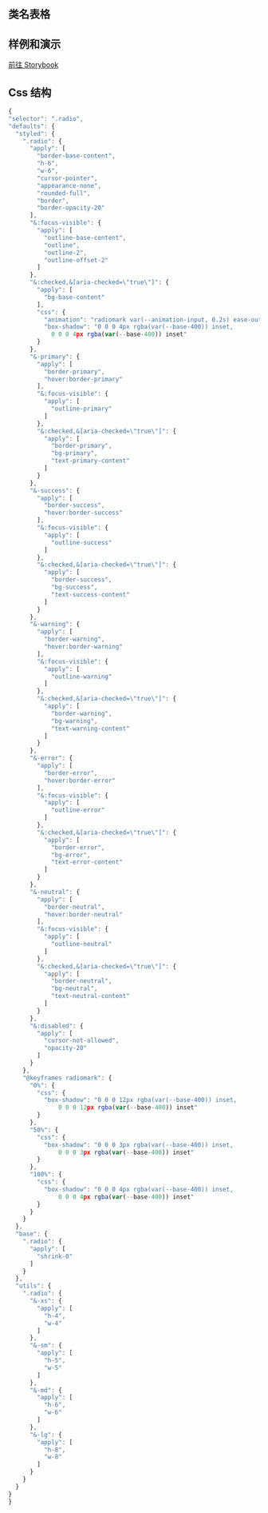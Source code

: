 
## 类名表格

<CssTable name="radio" />

## 样例和演示

[前往 Storybook](https://icestack-storybook.vercel.app/?path=/docs/data-entry-radio--docs)

## Css 结构

```js
{
"selector": ".radio",
"defaults": {
  "styled": {
    ".radio": {
      "apply": [
        "border-base-content",
        "h-6",
        "w-6",
        "cursor-pointer",
        "appearance-none",
        "rounded-full",
        "border",
        "border-opacity-20"
      ],
      "&:focus-visible": {
        "apply": [
          "outline-base-content",
          "outline",
          "outline-2",
          "outline-offset-2"
        ]
      },
      "&:checked,&[aria-checked=\"true\"]": {
        "apply": [
          "bg-base-content"
        ],
        "css": {
          "animation": "radiomark var(--animation-input, 0.2s) ease-out",
          "box-shadow": "0 0 0 4px rgba(var(--base-400)) inset,
            0 0 0 4px rgba(var(--base-400)) inset"
        }
      },
      "&-primary": {
        "apply": [
          "border-primary",
          "hover:border-primary"
        ],
        "&:focus-visible": {
          "apply": [
            "outline-primary"
          ]
        },
        "&:checked,&[aria-checked=\"true\"]": {
          "apply": [
            "border-primary",
            "bg-primary",
            "text-primary-content"
          ]
        }
      },
      "&-success": {
        "apply": [
          "border-success",
          "hover:border-success"
        ],
        "&:focus-visible": {
          "apply": [
            "outline-success"
          ]
        },
        "&:checked,&[aria-checked=\"true\"]": {
          "apply": [
            "border-success",
            "bg-success",
            "text-success-content"
          ]
        }
      },
      "&-warning": {
        "apply": [
          "border-warning",
          "hover:border-warning"
        ],
        "&:focus-visible": {
          "apply": [
            "outline-warning"
          ]
        },
        "&:checked,&[aria-checked=\"true\"]": {
          "apply": [
            "border-warning",
            "bg-warning",
            "text-warning-content"
          ]
        }
      },
      "&-error": {
        "apply": [
          "border-error",
          "hover:border-error"
        ],
        "&:focus-visible": {
          "apply": [
            "outline-error"
          ]
        },
        "&:checked,&[aria-checked=\"true\"]": {
          "apply": [
            "border-error",
            "bg-error",
            "text-error-content"
          ]
        }
      },
      "&-neutral": {
        "apply": [
          "border-neutral",
          "hover:border-neutral"
        ],
        "&:focus-visible": {
          "apply": [
            "outline-neutral"
          ]
        },
        "&:checked,&[aria-checked=\"true\"]": {
          "apply": [
            "border-neutral",
            "bg-neutral",
            "text-neutral-content"
          ]
        }
      },
      "&:disabled": {
        "apply": [
          "cursor-not-allowed",
          "opacity-20"
        ]
      }
    },
    "@keyframes radiomark": {
      "0%": {
        "css": {
          "box-shadow": "0 0 0 12px rgba(var(--base-400)) inset,
              0 0 0 12px rgba(var(--base-400)) inset"
        }
      },
      "50%": {
        "css": {
          "box-shadow": "0 0 0 3px rgba(var(--base-400)) inset,
              0 0 0 3px rgba(var(--base-400)) inset"
        }
      },
      "100%": {
        "css": {
          "box-shadow": "0 0 0 4px rgba(var(--base-400)) inset,
              0 0 0 4px rgba(var(--base-400)) inset"
        }
      }
    }
  },
  "base": {
    ".radio": {
      "apply": [
        "shrink-0"
      ]
    }
  },
  "utils": {
    ".radio": {
      "&-xs": {
        "apply": [
          "h-4",
          "w-4"
        ]
      },
      "&-sm": {
        "apply": [
          "h-5",
          "w-5"
        ]
      },
      "&-md": {
        "apply": [
          "h-6",
          "w-6"
        ]
      },
      "&-lg": {
        "apply": [
          "h-8",
          "w-8"
        ]
      }
    }
  }
}
}
```